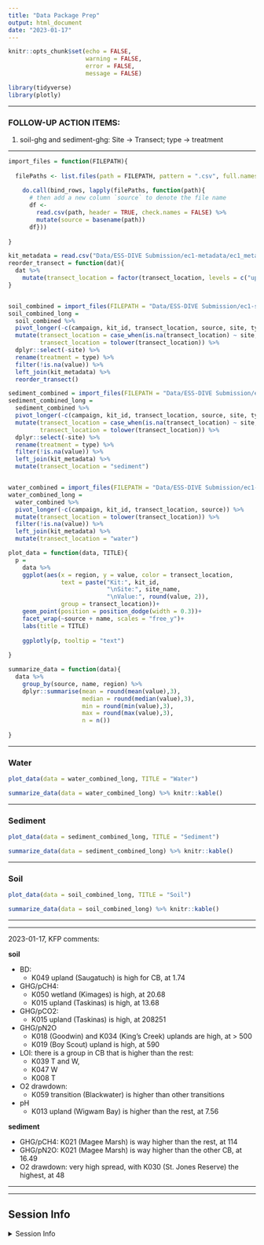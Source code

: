 ```yaml
---
title: "Data Package Prep"
output: html_document
date: "2023-01-17"
---
```


```r
knitr::opts_chunk$set(echo = FALSE,
                      warning = FALSE,
                      error = FALSE,
                      message = FALSE)

library(tidyverse)
library(plotly)
```

---

### FOLLOW-UP ACTION ITEMS:

1. soil-ghg and sediment-ghg: Site -> Transect; type -> treatment

---


```r

import_files = function(FILEPATH){
  
  filePaths <- list.files(path = FILEPATH, pattern = ".csv", full.names = TRUE)
  
    do.call(bind_rows, lapply(filePaths, function(path){
      # then add a new column `source` to denote the file name
      df <- 
        read.csv(path, header = TRUE, check.names = FALSE) %>% 
        mutate(source = basename(path))
      df}))
  
}

kit_metadata = read.csv("Data/ESS-DIVE Submission/ec1-metadata/ec1_metadata_kitlevel.csv") %>% dplyr::select(kit_id, site_name, region)
reorder_transect = function(dat){
  dat %>% 
    mutate(transect_location = factor(transect_location, levels = c("upland", "transition", "wetland")))
}


soil_combined = import_files(FILEPATH = "Data/ESS-DIVE Submission/ec1-soil")
soil_combined_long = 
  soil_combined %>% 
  pivot_longer(-c(campaign, kit_id, transect_location, source, site, type)) %>% 
  mutate(transect_location = case_when(is.na(transect_location) ~ site, TRUE ~ transect_location),
         transect_location = tolower(transect_location)) %>% 
  dplyr::select(-site) %>% 
  rename(treatment = type) %>% 
  filter(!is.na(value)) %>% 
  left_join(kit_metadata) %>% 
  reorder_transect()

sediment_combined = import_files(FILEPATH = "Data/ESS-DIVE Submission/ec1-sediment")
sediment_combined_long = 
  sediment_combined %>% 
  pivot_longer(-c(campaign, kit_id, transect_location, source, site, type)) %>% 
  mutate(transect_location = case_when(is.na(transect_location) ~ site, TRUE ~ transect_location),
         transect_location = tolower(transect_location)) %>% 
  dplyr::select(-site) %>% 
  rename(treatment = type) %>% 
  filter(!is.na(value)) %>% 
  left_join(kit_metadata) %>% 
  mutate(transect_location = "sediment")


water_combined = import_files(FILEPATH = "Data/ESS-DIVE Submission/ec1-water")
water_combined_long = 
  water_combined %>% 
  pivot_longer(-c(campaign, kit_id, transect_location, source)) %>% 
  mutate(transect_location = tolower(transect_location)) %>% 
  filter(!is.na(value)) %>% 
  left_join(kit_metadata) %>% 
  mutate(transect_location = "water")


```

```r
plot_data = function(data, TITLE){
  p = 
    data %>% 
    ggplot(aes(x = region, y = value, color = transect_location,
               text = paste("Kit:", kit_id, 
                            "\nSite:", site_name, 
                            "\nValue:", round(value, 2)),
               group = transect_location))+
    geom_point(position = position_dodge(width = 0.3))+
    facet_wrap(~source + name, scales = "free_y")+
    labs(title = TITLE)
  
    ggplotly(p, tooltip = "text")
  
}

summarize_data = function(data){
  data %>% 
    group_by(source, name, region) %>% 
    dplyr::summarise(mean = round(mean(value),3),
                     median = round(median(value),3),
                     min = round(min(value),3),
                     max = round(max(value),3),
                     n = n()) 
  
}

```

---

### Water

```r

plot_data(data = water_combined_long, TITLE = "Water")

summarize_data(data = water_combined_long) %>% knitr::kable()
```


---

### Sediment

```r

plot_data(data = sediment_combined_long, TITLE = "Sediment")

summarize_data(data = sediment_combined_long) %>% knitr::kable()
```


---

### Soil

```r

plot_data(data = soil_combined_long, TITLE = "Soil")

summarize_data(data = soil_combined_long) %>% knitr::kable()
```

---

---


2023-01-17, KFP comments:

**soil**

- BD: 
  - K049 upland (Saugatuch) is high for CB, at 1.74 
- GHG/pCH4: 
  - K050 wetland (Kimages) is high, at 20.68
  - K015 upland (Taskinas) is high, at 13.68
- GHG/pCO2:
  - K015 upland (Taskinas) is high, at 208251
- GHG/pN2O
  - K018 (Goodwin) and K034 (King's Creek) uplands are high, at > 500
  - K019 (Boy Scout) upland is high, at 590
- LOI: there is a group in CB that is higher than the rest: 
  - K039 T and W, 
  - K047 W 
  - K008 T
- O2 drawdown:
  - K059 transition (Blackwater) is higher than other transitions
- pH
  - K013 upland (Wigwam Bay) is higher than the rest, at 7.56
  
**sediment**

- GHG/pCH4: K021 (Magee Marsh) is way higher than the rest, at 114
- GHG/pN2O: K021 (Magee Marsh) is way higher than the other CB, at 16.49
- O2 drawdown: very high spread, with K030 (St. Jones Reserve) the highest, at 48



---

---

## Session Info 

<details>
  <summary> Session Info </summary>

Date run: `r Sys.Date()`

```r
sessionInfo()
```

</details>
